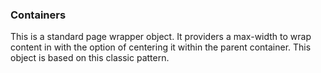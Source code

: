 ### Containers

This is a standard page wrapper object. It providers a max-width to wrap content in with the option of centering it within the parent container. This object is based on this classic pattern.